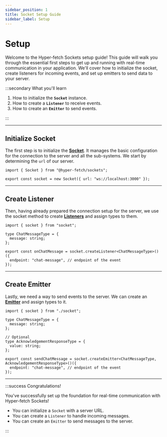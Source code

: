```yaml
---
sidebar_position: 1
title: Socket Setup Guide
sidebar_label: Setup
---
```


# Setup

Welcome to the Hyper-fetch Sockets setup guide! This guide will walk you through the essential first steps to get up and
running with real-time communication in your application. We'll cover how to initialize the socket, create listeners for
incoming events, and set up emitters to send data to your server.

:::secondary What you'll learn

1.  How to initialize the **`Socket`** instance.
2.  How to create a **`Listener`** to receive events.
3.  How to create an **`Emitter`** to send events.

:::

---

## Initialize Socket

The first step is to initialize the **[Socket](/sockets/socket.mdx)**. It manages the basic configuration for the
connection to the server and all the sub-systems. We start by determining the `url` of our server.

```tsx title="src/socket.ts"
import { Socket } from "@hyper-fetch/sockets";

export const socket = new Socket({ url: "ws://localhost:3000" });
```

---

## Create Listener

Then, having already prepared the connection setup for the server, we use the socket method to create
**[Listeners](/sockets/listener.mdx)** and assign types to them.

```tsx title="src/listeners.ts"
import { socket } from "socket";

type ChatMessageType = {
  message: string;
};

export const onChatMessage = socket.createListener<ChatMessageType>()({
  endpoint: "chat-message", // endpoint of the event
});
```

---

## Create Emitter

Lastly, we need a way to send events to the server. We can create an **[Emitter](/sockets/emitter.mdx)** and assign
types to it.

```tsx title="src/emitters.ts"
import { socket } from "./socket";

type ChatMessageType = {
  message: string;
};

// Optional
type AcknowledgementResponseType = {
  value: string;
};

export const sendChatMessage = socket.createEmitter<ChatMessageType, AcknowledgementResponseType>()({
  endpoint: "chat-message", // endpoint of the event
});
```

---

:::success Congratulations!

You've successfully set up the foundation for real-time communication with Hyper-fetch Sockets!

- You can initialize a `Socket` with a server URL.
- You can create a `Listener` to handle incoming messages.
- You can create an `Emitter` to send messages to the server.

:::
